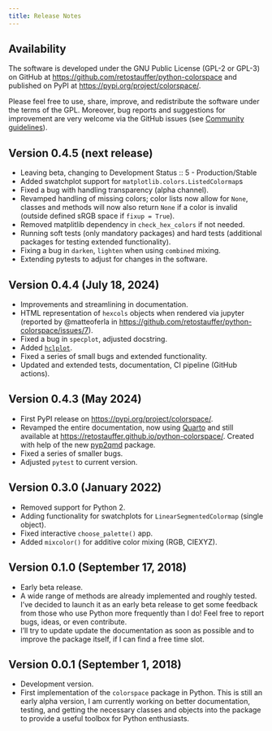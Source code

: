 ```yaml
---
title: Release Notes
---
```


## Availability

The software is developed under the GNU Public License (GPL-2 or GPL-3)
on GitHub at <https://github.com/retostauffer/python-colorspace>
and published on PyPI at <https://pypi.org/project/colorspace/>.

Please feel free to use, share, improve, and redistribute the
software under the terms of the GPL. Moreover, bug reports and
suggestions for improvement are very welcome via the GitHub issues
(see [Community guidelines](/community.qmd)).


## Version 0.4.5 (next release)

* Leaving beta, changing to Development Status :: 5 - Production/Stable
* Added swatchplot support for `matplotlib.colors.ListedColormap`s
* Fixed a bug with handling transparency (alpha channel).
* Revamped handling of missing colors; color lists now allow for `None`,
  classes and methods will now also return `None` if a color is invalid
  (outside defined sRGB space if `fixup = True`).
* Removed matplitlib dependency in `check_hex_colors` if not needed.
* Running soft tests (only mandatory packages) and hard tests (additional
    packages for testing extended functionality).
* Fixing a bug in `darken`, `lighten` when using `combined` mixing.
* Extending pytests to adjust for changes in the software.


## Version 0.4.4 (July 18, 2024)

* Improvements and streamlining in documentation.
* HTML representation of `hexcols` objects when rendered via jupyter
  (reported by @matteoferla in <https://github.com/retostauffer/python-colorspace/issues/7>).
* Fixed a bug in `specplot`, adjusted docstring.
* Added [`hclplot`](/man/colorspace.hclplot.hclplot.qmd).
* Fixed a series of small bugs and extended functionality.
* Updated and extended tests, documentation, CI pipeline (GitHub actions).


## Version 0.4.3 (May 2024)

* First PyPI release on <https://pypi.org/project/colorspace/>.
* Revamped the entire documentation, now using [Quarto](https://quarto.org)
  and still available at <https://retostauffer.github.io/python-colorspace/>.
  Created with help of the new [pyp2qmd](https://retostauffer.github.io/pyp2qmd) package.
* Fixed a series of smaller bugs.
* Adjusted `pytest` to current version.


## Version 0.3.0 (January 2022)

* Removed support for Python 2.
* Adding functionality for swatchplots for `LinearSegmentedColormap` (single object).
* Fixed interactive `choose_palette()` app.
* Added `mixcolor()` for additive color mixing (RGB, CIEXYZ).


## Version 0.1.0 (September 17, 2018)

* Early beta release.
* A wide range of methods are already implemented and roughly
  tested. I've decided to launch it as an early beta release
  to get some feedback from those who use Python more frequently
  than I do! Feel free to report bugs, ideas, or even contribute.
* I'll try to update update the documentation as soon as possible
  and to improve the package itself, if I can find a free time slot.


## Version 0.0.1 (September 1, 2018)

* Development version.
* First implementation of the `colorspace` package in Python.
  This is still an early alpha version, I am currently working
  on better documentation, testing, and getting the necessary
  classes and objects into the package to provide a useful
  toolbox for Python enthusiasts.
